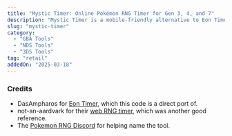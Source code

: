 ```yaml
---
title: "Mystic Timer: Online Pokémon RNG Timer for Gen 3, 4, and 7"
description: "Mystic Timer is a mobile-friendly alternative to Eon Timer. Perfect for Gen 3, 4, and 7 Pokémon RNG on any device."
slug: "mystic-timer"
category:
  - "GBA Tools"
  - "NDS Tools"
  - "3DS Tools"
tag: "retail"
addedOn: "2025-03-18"
---
```


<RngTimer />

### Credits

- DasAmpharos for [Eon Timer](https://github.com/DasAmpharos/EonTimer), which this code is a direct port of.
- not-an-aardvark for their [web RNG timer](https://github.com/not-an-aardvark/rng-timer/), which was another good reference.
- The [Pokemon RNG Discord](https://www.discord.gg/d8JuAvg) for helping name the tool.
